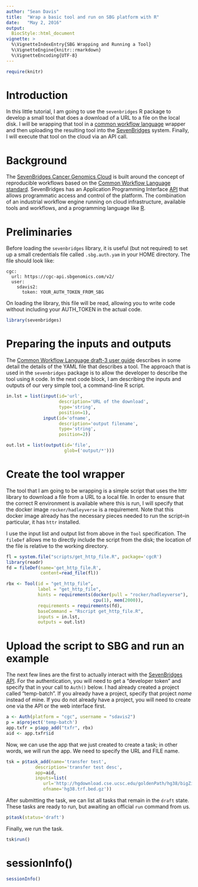 ```yaml
---
author: "Sean Davis"
title:  "Wrap a basic tool and run on SBG platform with R"
date:   "May 2, 2016"
output: 
  BiocStyle::html_document
vignette: >
  %\VignetteIndexEntry{SBG Wrapping and Running a Tool}
  %\VignetteEngine{knitr::rmarkdown}
  %\VignetteEncoding{UTF-8}
---
```


```r
require(knitr)
```

# Introduction

In this little tutorial, I am going to use the `sevenbridges` R package to develop a small
tool that does a download of a URL to a file on the local disk.  I will be wrapping that tool
in a [common workflow language](http://www.commonwl.org/) wrapper and then uploading the resulting
tool into the [SevenBridges](https://cgc.sevenbridges.com/) system.  Finally, I will execute
that tool on the cloud via an API call.

# Background

The [SevenBridges Cancer Genomics Cloud](https://cgc.sbgenomics.com) is built around the concept of reproducible workflows based
on the [Common Workflow Language standard](http://www.commonwl.org/). SevenBridges has
an Application Programming Interface [API](https://en.wikipedia.org/wiki/Application_programming_interface)
that allows programmatic access and control of the platform. The combination of
an industrial workflow engine running on cloud infrastructure, available tools
and workflows, and a programming language like [R](https://www.r-project.org).

# Preliminaries

Before loading the `sevenbridges` library, it is useful (but not required) to set up a small
credentials file called `.sbg.auth.yam` in your HOME directory.  The file should look like:


```
cgc:
  url: https://cgc-api.sbgenomics.com/v2/
  user:
    sdavis2:
      token: YOUR_AUTH_TOKEN_FROM_SBG
```

On loading the library, this file will be read, allowing you to write code without
including your AUTH_TOKEN in the actual code.

```r
library(sevenbridges)
```

# Preparing the inputs and outputs

The [Common Workflow Language draft-3 user guide](http://www.commonwl.org/draft-3/UserGuide.html) describes in some detail the 
details of the YAML file that describes a tool. The approach that is used in the `sevenbridges` package
is to allow the developer to describe the tool using `R` code. In the next code block, I am 
describing the inputs and outputs of our very simple tool, a command-line R script.

```r
in.lst = list(input(id='url',
                    description='URL of the download',
                    type='string',
                    position=1),
              input(id='ofname',
                    description='output filename',
                    type='string',
                    position=2))

out.lst = list(output(id='file',
                      glob=('output/*')))
```

# Create the tool wrapper

The tool that I am going to be wrapping is a simple script that uses the httr library
to download a file from a URL to a local file. In order to ensure that the correct R
environment is available where this is run, I will specify that the docker image
`rocker/hadleyverse` is a requirement.  Note that this docker image already has the
necessary pieces needed to run the script--in particular, it has `httr` installed.

I use the input list and output list from above in the `Tool` specification.  The `fileDef`
allows me to directly include the script from the disk; the location of the file is relative
to the working directory.

```r
fl = system.file("scripts/get_http_file.R", package='cgcR')
library(readr)
fd = fileDef(name='get_http_file.R',
             content=read_file(fl))

rbx <- Tool(id = "get_http_file", 
            label = "get_http_file",
            hints = requirements(docker(pull = "rocker/hadleyverse"), 
                                 cpu(1), mem(2000)),
            requirements = requirements(fd),
            baseCommand = "Rscript get_http_file.R",
            inputs = in.lst,
            outputs = out.lst)
```

# Upload the script to SBG and run an example

The next few lines are the first to actually interact with the [SevenBridges API](http://docs.sevenbridges.com/docs/the-api).
For the authentication, you will need to get a "developer token" and specify that in your call to `Auth()` below. I had
already created a project called "temp-batch".  If you already have a project, specify that project _name_ instead of mine.
If you do not already have a project, you will need to create one via the API or the web interface first.  

```r
a <- Auth(platform = "cgc", username = "sdavis2")
p = a$project('temp-batch')
app.txfr = p$app_add("txfr", rbx)
aid <- app.txfr$id
```

Now, we can use the app that we just created to create a task; in other words, we will
run the app.  We need to specify the URL and FILE name.

```r
tsk = p$task_add(name='transfer test',
           description='transfer test desc',
           app=aid,
           inputs=list(
              url='http://hgdownload.cse.ucsc.edu/goldenPath/hg38/bigZips/hg38.trf.bed.gz',
              ofname='hg38.trf.bed.gz'))
```

After submitting the task, we can list all tasks that remain in the `draft` state.  These tasks
are ready to run, but awaiting an official `run` command from us.

```r
p$task(status='draft')
```

Finally, we run the task.

```r
tsk$run()
```

# sessionInfo()

```r
sessionInfo()
```

